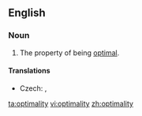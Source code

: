 ==English==

===Noun===
{{en-noun|-}}

# The property of being [[optimal]].

====Translations====
{{trans-top|property of being optimal}}
* Czech: {{t-|cs|optimálnost|f}},  {{t-|cs|optimalita|f}}
{{trans-mid}}
{{trans-bottom}}

[[ta:optimality]]
[[vi:optimality]]
[[zh:optimality]]